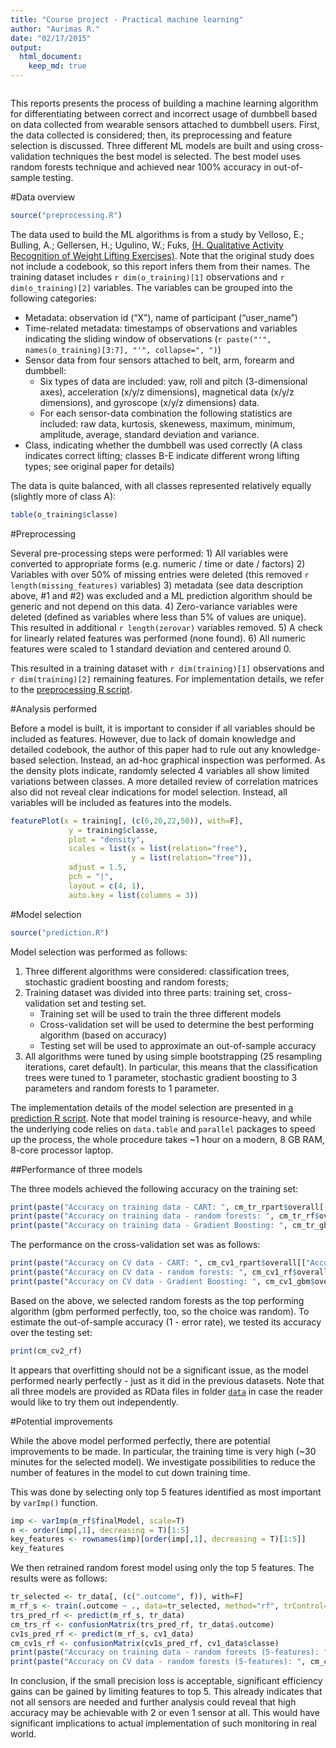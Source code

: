 ```yaml
---
title: "Course project - Practical machine learning"
author: "Aurimas R."
date: "02/17/2015"
output: 
  html_document:
    keep_md: true
---
```

```r
```

This reports presents the process of building a machine learning algorithm for differentiating between correct and incorrect usage of dumbbell based on data collected from wearable sensors attached to dumbbell users. First, the data collected is considered; then, its preprocessing and feature selection is discussed. Three different ML models are built and using cross-validation techniques the best model is selected. The best model uses random forests technique and achieved near 100% accuracy in out-of-sample testing.

#Data overview

```r
source("preprocessing.R")
```

The data used to build the ML algorithms is from a study by Velloso, E.; Bulling, A.; Gellersen, H.; Ugulino, W.; Fuks, [(H. Qualitative Activity Recognition of Weight Lifting Exercises)](http://groupware.les.inf.puc-rio.br/har). Note that the original study does not include a codebook, so this report infers them from their names. The training dataset includes `r dim(o_training)[1]` observations and `r dim(o_training)[2]` variables. The variables can be grouped into the following categories:

* Metadata: observation id ("X"), name of participant ("user_name")
* Time-related metadata: timestamps of observations and variables indicating the sliding window of observations (`r paste("'", names(o_training)[3:7], "'", collapse=", ")`)
* Sensor data from four sensors attached to belt, arm, forearm and dumbbell:
    * Six types of data are included: yaw, roll and pitch (3-dimensional axes), acceleration (x/y/z dimensions), magnetical data (x/y/z dimensions), and gyroscope (x/y/z dimensions) data.
    * For each sensor-data combination the following statistics are included: raw data, kurtosis, skenewess, maximum, minimum, amplitude, average, standard deviation and variance.
* Class, indicating whether the dumbbell was used correctly (A class indicates correct lifting; classes B-E indicate different wrong lifting types; see original paper for details)

The data is quite balanced, with all classes represented relatively equally (slightly more of class A):
```r
table(o_training$classe)
```

#Preprocessing

Several pre-processing steps were performed:
1) All variables were converted to appropriate forms (e.g. numeric / time or date / factors)
2) Variables with over 50% of missing entries were deleted (this removed `r length(missing_features)` variables)
3) metadata (see data description above, #1 and #2) was excluded and a ML prediction algorithm should be generic and not depend on this data.
4) Zero-variance variables were deleted (defined as variables where less than 5% of values are unique). This resulted in additional `r length(zerovar)` variables removed.
5) A check for linearly related features was performed (none found).
6) All numeric features were scaled to 1 standard deviation and centered around 0.

This resulted in a training dataset with `r dim(training)[1]` observations and `r dim(training)[2]` remaining features. For implementation details, we refer to the [preprocessing R script](preprocessing.R).

#Analysis performed

Before a model is built, it is important to consider if all variables should be included as features. However, due to lack of domain knowledge and detailed codebook, the author of this paper had to rule out any knowledge-based selection. Instead, an ad-hoc graphical inspection was performed. As the density plots indicate, randomly selected 4 variables all show limited variations between classes. A more detailed review of correlation matrices also did not reveal clear indications for model selection. Instead, all variables will be included as features into the models.
 
```r

featurePlot(x = training[, (c(6,20,22,50)), with=F],
             y = training$classe,
             plot = "density",
             scales = list(x = list(relation="free"),
                           y = list(relation="free")),
             adjust = 1.5,
             pch = "|",
             layout = c(4, 1),
             auto.key = list(columns = 3))
```


#Model selection

```r
source("prediction.R")
```

Model selection was performed as follows:

1) Three different algorithms were considered: classification trees, stochastic gradient boosting and random forests;
2) Training dataset was divided into three parts: training set, cross-validation set and testing set.
    * Training set will be used to train the three different models
    * Cross-validation set will be used to determine the best performing algorithm (based on accuracy)
    * Testing set will be used to approximate an out-of-sample accuracy
3) All algorithms were tuned by using simple bootstrapping (25 resampling iterations, caret default). In particular, this means that the classification trees were tuned to 1 parameter, stochastic gradient boosting to 3 parameters and random forests to 1 parameter.

The implementation details of the model selection are presented in [a prediction R script](prediction.R). Note that model training is resource-heavy, and while the underlying code relies on `data.table` and `parallel` packages to speed up the process, the whole procedure takes ~1 hour on a modern, 8 GB RAM, 8-core processor laptop.
    
##Performance of three models

The three models achieved the following accuracy on the training set:
```r
print(paste("Accuracy on training data - CART: ", cm_tr_rpart$overall[["Accuracy"]]))
print(paste("Accuracy on training data - random forests: ", cm_tr_rf$overall[["Accuracy"]]))
print(paste("Accuracy on training data - Gradient Boosting: ", cm_tr_gbm$overall[["Accuracy"]]))
```

The performance on the cross-validation set was as follows:
```r
print(paste("Accuracy on CV data - CART: ", cm_cv1_rpart$overall[["Accuracy"]]))
print(paste("Accuracy on CV data - random forests: ", cm_cv1_rf$overall[["Accuracy"]]))
print(paste("Accuracy on CV data - Gradient Boosting: ", cm_cv1_gbm$overall[["Accuracy"]]))
```

Based on the above, we selected random forests as the top performing algorithm (gbm performed perfectly, too, so the choice was random). To estimate the out-of-sample accuracy (1 - error rate), we tested its accuracy over the testing set:

```r
print(cm_cv2_rf)
```

It appears that overfitting should not be a significant issue, as the model performed nearly perfectly - just as it did in the previous datasets. Note that all three models are provided as RData files in folder [`data`](data) in case the reader would like to try them out independently.
 
#Potential improvements

While the above model performed perfectly, there are potential improvements to be made. In particular, the training time is very high (~30 minutes for the selected model). We investigate possibilities to reduce the number of features in the model to cut down training time. 

This was done by selecting only top 5 features identified as most important by `varImp()` function.

```r
imp <- varImp(m_rf$finalModel, scale=T)
n <- order(imp[,1], decreasing = T)[1:5]
key_features <- rownames(imp)[order(imp[,1], decreasing = T)[1:5]]
key_features
```

We then retrained random forest model using only the top 5 features. The results were as follows:
```r
tr_selected <- tr_data[, (c(".outcome", f)), with=F]
m_rf_s <- train(.outcome ~ ., data=tr_selected, method="rf", trControl=trainControl(seeds=setSeeds(135790)))
trs_pred_rf <- predict(m_rf_s, tr_data)
cm_trs_rf <- confusionMatrix(trs_pred_rf, tr_data$.outcome)
cv1s_pred_rf <- predict(m_rf_s, cv1_data)
cm_cv1s_rf <- confusionMatrix(cv1s_pred_rf, cv1_data$classe)
print(paste("Accuracy on training data - random forests (5-features): ", cm_tr2_rf$overall[["Accuracy"]]))
print(paste("Accuracy on CV data - random forests (5-features): ", cm_cv12_rf$overall[["Accuracy"]]))
``` 

In conclusion, if the small precision loss is acceptable, significant efficiency gains can be gained by limiting features to top 5. This already indicates that not all sensors are needed and further analysis could reveal that high accuracy may be achievable with 2 or even 1 sensor at all. This would have significant implications to actual implementation of such monitoring in real world.